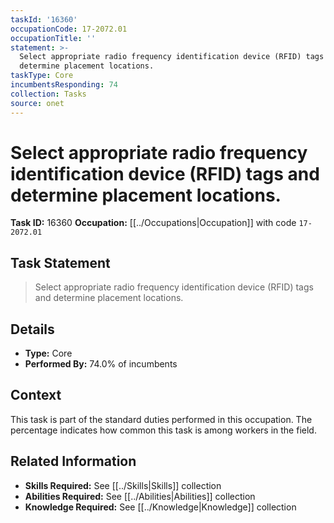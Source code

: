 ```yaml
---
taskId: '16360'
occupationCode: 17-2072.01
occupationTitle: ''
statement: >-
  Select appropriate radio frequency identification device (RFID) tags and
  determine placement locations.
taskType: Core
incumbentsResponding: 74
collection: Tasks
source: onet
---
```

# Select appropriate radio frequency identification device (RFID) tags and determine placement locations.

**Task ID:** 16360
**Occupation:** [[../Occupations|Occupation]] with code `17-2072.01`

## Task Statement

> Select appropriate radio frequency identification device (RFID) tags and determine placement locations.

## Details

- **Type:** Core
- **Performed By:** 74.0% of incumbents

## Context

This task is part of the standard duties performed in this occupation. The percentage indicates how common this task is among workers in the field.

## Related Information

- **Skills Required:** See [[../Skills|Skills]] collection
- **Abilities Required:** See [[../Abilities|Abilities]] collection
- **Knowledge Required:** See [[../Knowledge|Knowledge]] collection

